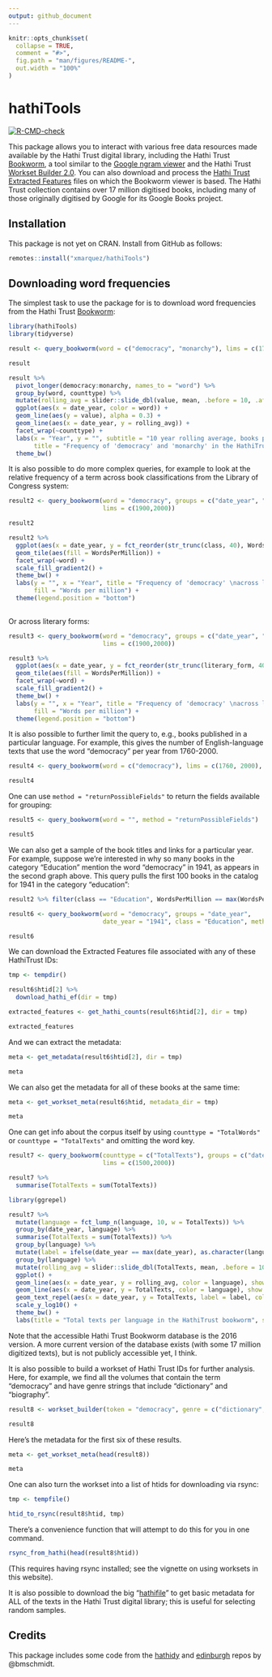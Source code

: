 ```yaml
---
output: github_document
---
```


<!-- README.md is generated from README.Rmd. Please edit that file -->

```r
knitr::opts_chunk$set(
  collapse = TRUE,
  comment = "#>",
  fig.path = "man/figures/README-",
  out.width = "100%"
)
```

# hathiTools

<!-- badges: start -->
[![R-CMD-check](https://github.com/xmarquez/hathiTools/workflows/R-CMD-check/badge.svg)](https://github.com/xmarquez/hathiTools/actions)
<!-- badges: end -->

This package allows you to interact with various free data resources made available by the Hathi Trust digital library, including the Hathi Trust [Bookworm](https://bookworm.htrc.illinois.edu/develop/), a tool similar to the [Google ngram viewer](https://books.google.com/ngrams) and the Hathi Trust [Workset Builder 2.0](https://solr2.htrc.illinois.edu/solr-ef/). You can also download and process the [Hathi Trust Extracted Features](https://analytics.hathitrust.org/datasets) files on which the Bookworm viewer is based. The Hathi Trust collection contains over 17 million digitised books, including many of those originally digitised by Google for its Google Books project. 

## Installation

This package is not yet on CRAN. Install from GitHub as follows:

``` r
remotes::install("xmarquez/hathiTools")
```

## Downloading word frequencies

The simplest task to use the package for is to download word frequencies from the Hathi Trust [Bookworm](https://bookworm.htrc.illinois.edu/develop/):

```r
library(hathiTools)
library(tidyverse)

result <- query_bookworm(word = c("democracy", "monarchy"), lims = c(1760, 2000), counttype = c("WordsPerMillion", "TextPercent"))

result

result %>%
  pivot_longer(democracy:monarchy, names_to = "word") %>%
  group_by(word, counttype) %>%
  mutate(rolling_avg = slider::slide_dbl(value, mean, .before = 10, .after = 10)) %>%
  ggplot(aes(x = date_year, color = word)) +
  geom_line(aes(y = value), alpha = 0.3) +
  geom_line(aes(x = date_year, y = rolling_avg)) +
  facet_wrap(~counttype) +
  labs(x = "Year", y = "", subtitle = "10 year rolling average, books published between 1760-2000",
       title = "Frequency of 'democracy' and 'monarchy' in the HathiTrust corpus") +
  theme_bw()

```

It is also possible to do more complex queries, for example to look at the relative frequency of a term across book classifications from the Library of Congress system:

```r
result2 <- query_bookworm(word = "democracy", groups = c("date_year", "class"),
                          lims = c(1900,2000))

result2

result2 %>%
  ggplot(aes(x = date_year, y = fct_reorder(str_trunc(class, 40), WordsPerMillion))) +
  geom_tile(aes(fill = WordsPerMillion)) +
  facet_wrap(~word) +
  scale_fill_gradient2() +
  theme_bw() +
  labs(y = "", x = "Year", title = "Frequency of 'democracy' \nacross library of congress classifications",
       fill = "Words per million") +
  theme(legend.position = "bottom")
  
```

Or across literary forms:

```r
result3 <- query_bookworm(word = "democracy", groups = c("date_year", "literary_form"),
                          lims = c(1900,2000))

result3 %>%
  ggplot(aes(x = date_year, y = fct_reorder(str_trunc(literary_form, 40), WordsPerMillion))) +
  geom_tile(aes(fill = WordsPerMillion)) +
  facet_wrap(~word) +
  scale_fill_gradient2() +
  theme_bw() +
  labs(y = "", x = "Year", title = "Frequency of 'democracy' \nacross literary forms",
       fill = "Words per million") +
  theme(legend.position = "bottom")
```

It is also possible to further limit the query to, e.g., books published in a particular language. For example, this gives the number of English-language texts that use the word "democracy" per year from 1760-2000. 

```r
result4 <- query_bookworm(word = c("democracy"), lims = c(1760, 2000), counttype = c("TotalTexts"), language = "English")

result4 
```


One can use `method = "returnPossibleFields"` to return the fields available for grouping:

```r
result5 <- query_bookworm(word = "", method = "returnPossibleFields")

result5
```

We can also get a sample of the book titles and links for a particular year. For example, suppose we're interested in why so many books in the category "Education" mention the word "democracy" in 1941, as appears in the second graph above. This query pulls the first 100 books in the catalog for 1941 in the category "education":

```r

result2 %>% filter(class == "Education", WordsPerMillion == max(WordsPerMillion))

result6 <- query_bookworm(word = "democracy", groups = "date_year",
                          date_year = "1941", class = "Education", method = "search_results")

result6 
```

We can download the Extracted Features file associated with any of these HathiTrust IDs:

```r

tmp <- tempdir() 

result6$htid[2] %>%
  download_hathi_ef(dir = tmp)

extracted_features <- get_hathi_counts(result6$htid[2], dir = tmp)

extracted_features
```

And we can extract the metadata:

```r
meta <- get_metadata(result6$htid[2], dir = tmp)

meta
```
We can also get the metadata for all of these books at the same time:

```r
meta <- get_workset_meta(result6$htid, metadata_dir = tmp)

meta
```
One can get info about the corpus itself by using `counttype = "TotalWords"` or `counttype = "TotalTexts"` and omitting the word key.

```r
result7 <- query_bookworm(counttype = c("TotalTexts"), groups = c("date_year", "language"),
                          lims = c(1500,2000))

result7 %>%
  summarise(TotalTexts = sum(TotalTexts))

library(ggrepel)

result7 %>%
  mutate(language = fct_lump_n(language, 10, w = TotalTexts)) %>%
  group_by(date_year, language) %>%
  summarise(TotalTexts = sum(TotalTexts)) %>%
  group_by(language) %>%
  mutate(label = ifelse(date_year == max(date_year), as.character(language), NA_character_)) %>%
  group_by(language) %>%
  mutate(rolling_avg = slider::slide_dbl(TotalTexts, mean, .before = 10, .after = 10)) %>%
  ggplot() +
  geom_line(aes(x = date_year, y = rolling_avg, color = language), show.legend = FALSE) +
  geom_line(aes(x = date_year, y = TotalTexts, color = language), show.legend = FALSE, alpha = 0.3) +
  geom_text_repel(aes(x = date_year, y = TotalTexts, label = label, color = language), show.legend = FALSE) +
  scale_y_log10() +
  theme_bw() +
  labs(title = "Total texts per language in the HathiTrust bookworm", subtitle = "Log scale. Less common languages grouped as 'other'. 10 year rolling average.", x = "Year", y = "")
```

Note that the accessible Hathi Trust Bookworm database is the 2016 version. A more current version of the database exists (with some 17 million digitized texts), but is not publicly accessible yet, I think. 

It is also possible to build a workset of Hathi Trust IDs for further analysis. Here, for example, we find all the volumes that contain the term "democracy" and have genre strings that include "dictionary" and "biography".

```r
result8 <- workset_builder(token = "democracy", genre = c("dictionary", "biography"))

result8 
```

Here's the metadata for the first six of these results.

```r
meta <- get_workset_meta(head(result8)) 

meta
```

One can also turn the workset into a list of htids for downloading via rsync:

```r
tmp <- tempfile()

htid_to_rsync(result8$htid, tmp)
```
There's a convenience function that will attempt to do this for you in one command.

```r
rsync_from_hathi(head(result8$htid))
```

(This requires having rsync installed; see the vignette on using worksets in this website).

It is also possible to download the big "[hathifile](https://www.hathitrust.org/hathifiles)" to get basic metadata for ALL of the texts in the Hathi Trust digital library; this is useful for selecting random samples.

## Credits

This package includes some code from the [hathidy](https://github.com/HumanitiesDataAnalysis/hathidy) and [edinburgh](https://github.com/bmschmidt/edinburgh/) repos by @bmschmidt.

